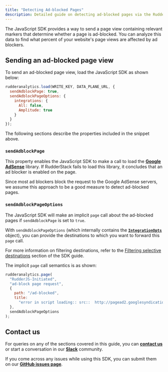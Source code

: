 ```yaml
---
title: "Detecting Ad-blocked Pages"
description: Detailed guide on detecting ad-blocked pages via the RudderStack JavaScript SDK.
---
```


The JavaScript SDK provides a way to send a page view containing relevant markers that determine whether a page is ad-blocked. You can analyze this data to find what percent of your website's page views are affected by ad blockers.

## Sending an ad-blocked page view

To send an ad-blocked page view, load the JavaScript SDK as shown below:

```javascript
rudderanalytics.load(WRITE_KEY, DATA_PLANE_URL, {
  sendAdblockPage: true,
  sendAdblockPageOptions: {
    integrations: {
      All: false,
      Amplitude: true
    }
  }
});
```

The following sections describe the properties included in the snippet above.

### `sendAdblockPage`

This property enables the JavaScript SDK to make a call to load the [**Google AdSense**](https://www.google.com/adsense/start/) library. If RudderStack fails to load this library, it concludes that an ad blocker is enabled on the page.

<div class="infoBlock">

  Since most ad blockers block the request to the Google AdSense servers, we assume this approach to be a good measure to detect ad-blocked pages.
</div>

### `sendAdblockPageOptions`

The JavaScript SDK will make an implicit `page` call about the ad-blocked pages if `sendAdblockPage` is set to `true`.

With `sendAdblockPageOptions` \(which internally contains the [**`IntegrationOpts`**](https://docs.rudderstack.com/sources/sdks/rudderstack-javascript-sdk#integrationopts) object\), you can provide the destinations to which you want to forward this `page` call.

<div class="infoBlock">

  For more information on filtering destinations, refer to the <a href="https://docs.rudderstack.com/sources/sdks/rudderstack-javascript-sdk/#filtering-selective-destinations">Filtering selective destinations</a> section of the SDK guide.
</div>

The implicit `page` call semantics is as shown:

```javascript
rudderanalytics.page(
  "RudderJS-Initiated",
  "ad-block page request",
  {
    path: "/ad-blocked",
    title:
      "error in script loading:: src::  http://pagead2.googlesyndication.com/pagead/js/adsbygoogle.js id:: ad-block"
  },
  sendAdblockPageOptions
);
```

## Contact us

For queries on any of the sections covered in this guide, you can [**contact us**](mailto:%20docs@rudderstack.com) or start a conversation in our [**Slack**](https://rudderstack.com/join-rudderstack-slack-community) community.

If you come across any issues while using this SDK, you can submit them on our [**GitHub issues page**](https://github.com/rudderlabs/rudder-sdk-js/issues).
